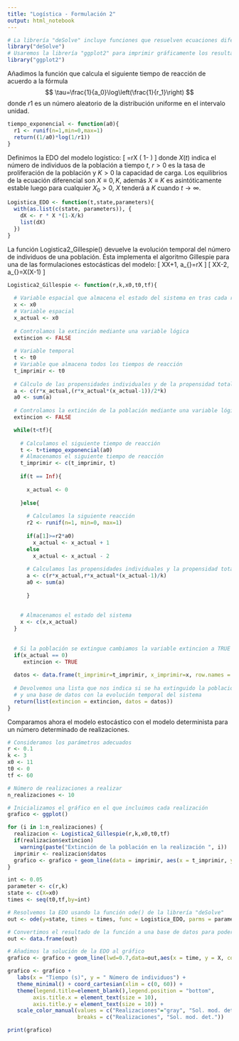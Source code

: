 ---
title: "Logística - Formulación 2"
output: html_notebook
---
```{r}
# La librería "deSolve" incluye funciones que resuelven ecuaciones diferenciales ordinarias
library("deSolve")
# Usaremos la librería "ggplot2" para imprimir gráficamente los resultados
library("ggplot2")
```

Añadimos la función que calcula el siguiente tiempo de reacción de
acuerdo a la fórmula $$
  \tau=\frac{1}{a_0}\log\left(\frac{1}{r_1}\right)
$$ donde $r1$ es un número aleatorio de la distribución uniforme en el
intervalo unidad.

```{r}
tiempo_exponencial <- function(a0){
  r1 <- runif(n=1,min=0,max=1)
  return((1/a0)*log(1/r1))
}
```

Definimos la EDO del modelo logístico:
\[
\frac{dX}{dt}=rX \left( 1-\frac{X}{k} \right)
\]
donde $X(t)$ indica el número de individuos de la población a tiempo $t$, $r>0$ 
es la tasa de proliferación de la población y $K>0$ la capacidad de carga. 
Los equilibrios de la ecuación diferencial son $X\equiv 0,K$, 
además $X\equiv K$ es asintóticamente estable luego para cualquier $X_0>0$, 
$X$ tenderá a $K$ cuando $t \to \infty$.

```{r}
Logistica_EDO <- function(t,state,parameters){
  with(as.list(c(state, parameters)), { 
    dX <- r * X *(1-X/k)
    list(dX)
  })
}
```


La función Logistica2_Gillespie() devuelve la evolución temporal del número de 
individuos de una población. Ésta implementa el algoritmo Gillespie
para una de las formulaciones estocásticas del modelo:
\[
  X\rightarrow X+1, \quad a_{\text{nacimiento}}=rX
\]
\[
  X\rightarrow X-2, \quad a_{\text{muerte}}=\frac{r}{K}X(X-1)
\]

```{r}

Logistica2_Gillespie <- function(r,k,x0,t0,tf){
  
  # Variable espacial que almacena el estado del sistema en tras cada reacción
  x <- x0
  # Variable espacial
  x_actual <- x0
  
  # Controlamos la extinción mediante una variable lógica
  extincion <- FALSE
  
  # Variable temporal
  t <- t0
  # Variable que almacena todos los tiempos de reacción
  t_imprimir <- t0
  
  # Cálculo de las propensidades individuales y de la propensidad total  
  a <- c(r*x_actual,(r*x_actual*(x_actual-1))/2*k)
  a0 <- sum(a)
    
  # Controlamos la extinción de la población mediante una variable lógica
  extincion <- FALSE

  while(t<tf){ 
    
    # Calculamos el siguiente tiempo de reacción
    t <- t+tiempo_exponencial(a0)
    # Almacenamos el siguiente tiempo de reacción
    t_imprimir <- c(t_imprimir, t)
    
    if(t == Inf){
      
      x_actual <- 0
    
    }else{
      
      # Calculamos la siguiente reacción
      r2 <- runif(n=1, min=0, max=1)
      
      if(a[1]>=r2*a0)
        x_actual <- x_actual + 1
      else
        x_actual <- x_actual - 2
      
      # Calculamos las propensidades individuales y la propensidad total
      a <- c(r*x_actual,r*x_actual*(x_actual-1)/k)
      a0 <- sum(a)
    
      }
  
  
    # Almacenamos el estado del sistema
    x <- c(x,x_actual)
  }
  
  
  # Si la población se extingue cambiamos la variable extincion a TRUE
  if(x_actual == 0)
     extincion <- TRUE
  
  datos <- data.frame(t_imprimir=t_imprimir, x_imprimir=x, row.names = NULL)
  
  # Devolvemos una lista que nos indica si se ha extinguido la población 
  # y una base de datos con la evolución temporal del sistema
  return(list(extincion = extincion, datos = datos))
}

```

Comparamos ahora el modelo estocástico con el modelo determinista para un número determinado de realizaciones.

```{r}
# Consideramos los parámetros adecuados
r <- 0.1
k <- 3
x0 <- 11
t0 <- 0
tf <- 60

# Número de realizaciones a realizar
n_realizaciones <- 10

# Inicializamos el gráfico en el que incluimos cada realización
grafico <- ggplot()

for (i in 1:n_realizaciones) {
  realizacion <- Logistica2_Gillespie(r,k,x0,t0,tf)
  if(realizacion$extincion)
    warning(paste("Extinción de la población en la realización ", i))
  imprimir <- realizacion$datos
  grafico <- grafico + geom_line(data = imprimir, aes(x = t_imprimir, y = x_imprimir, color="Realizaciones"))
}

```


```{r}
int <- 0.05
parameter <- c(r,k)
state <- c(X=x0)
times <- seq(t0,tf,by=int)

# Resolvemos la EDO usando la función ode() de la librería "deSolve"
out <- ode(y=state, times = times, func = Logistica_EDO, parms = parameter)

# Convertimos el resultado de la función a una base de datos para poder representarlo gráficamente
out <- data.frame(out)

# Añadimos la solución de la EDO al gráfico
grafico <- grafico + geom_line(lwd=0.7,data=out,aes(x = time, y = X, color="Sol. mod. det."))

```


```{r}
grafico <- grafico +
   labs(x = "Tiempo (s)", y = " Número de individuos") + 
   theme_minimal() + coord_cartesian(xlim = c(0, 60)) +
   theme(legend.title=element_blank(),legend.position = "bottom",
        axis.title.x = element_text(size = 10),  
        axis.title.y = element_text(size = 10)) +
   scale_color_manual(values = c("Realizaciones"="gray", "Sol. mod. det." = "red"),
                      breaks = c("Realizaciones", "Sol. mod. det."))

print(grafico)
```